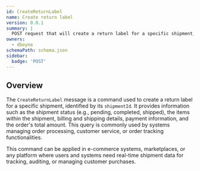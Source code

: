 ```yaml
---
id: CreateReturnLabel
name: Create return label
version: 0.0.1
summary: |
  POST request that will create a return label for a specific shipment, identified by its shipmentId.
owners:
  - dboyne
schemaPath: schema.json
sidebar:
  badge: 'POST'
---
```



## Overview

The `CreateReturnLabel` message is a command used to create a return label for a specific shipment, identified by its `shipmentId`. It provides information such as the shipment status (e.g., pending, completed, shipped), the items within the shipment, billing and shipping details, payment information, and the order's total amount. This query is commonly used by systems managing order processing, customer service, or order tracking functionalities.

This command can be applied in e-commerce systems, marketplaces, or any platform where users and systems need real-time shipment data for tracking, auditing, or managing customer purchases.

<NodeGraph />

<SchemaViewer file="schema.json" title="JSON Schema" maxHeight="500" />
